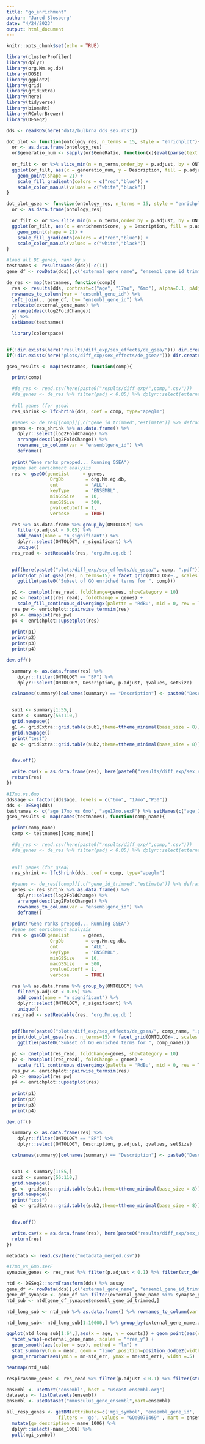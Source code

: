 ```yaml
---
title: "go_enrichment"
author: "Jared Slosberg"
date: "4/24/2023"
output: html_document
---
```


```r
knitr::opts_chunk$set(echo = TRUE)
```

```r
library(clusterProfiler)
library(dplyr)
library(org.Mm.eg.db)
library(DOSE)
library(ggplot2)
library(grid)
library(gridExtra)
library(here)
library(tidyverse)
library(biomaRt)
library(RColorBrewer)
library(DESeq2)
```

```r
dds <- readRDS(here("data/bulkrna_dds_sex.rds"))
```


```r
dot_plot <- function(ontology_res, n_terms = 15, style = "enrichplot"){
  or <- as.data.frame(ontology_res) 
  or$generatio_num <- sapply(or$GeneRatio, function(x){eval(parse(text = x))})
  
  or_filt <- or %>% slice_min(n = n_terms,order_by = p.adjust, by = ONTOLOGY, with_ties = F)
  ggplot(or_filt, aes(x = generatio_num, y = Description, fill = p.adjust, color = (p.adjust < 0.05))) +
    geom_point(shape = 21) +
    scale_fill_gradientn(colors = c("red","blue")) +
    scale_color_manual(values = c("white","black"))
}

dot_plot_gsea <- function(ontology_res, n_terms = 15, style = "enrichplot"){
  or <- as.data.frame(ontology_res) 

  or_filt <- or %>% slice_min(n = n_terms,order_by = p.adjust, by = ONTOLOGY, with_ties = F)
  ggplot(or_filt, aes(x = enrichmentScore, y = Description, fill = p.adjust, color = (p.adjust < 0.05))) +
    geom_point(shape = 21) +
    scale_fill_gradientn(colors = c("red","blue")) +
    scale_color_manual(values = c("white","black"))
}
```


```r
#load all DE genes, rank by x
testnames <- resultsNames(dds)[-c(1)]
gene_df <- rowData(dds)[,c("external_gene_name", "ensembl_gene_id_trimmed")] %>% as.data.frame() %>% transmute(external_gene_name = external_gene_name, ensembl_gene_id = ensembl_gene_id_trimmed)

de_res <- map(testnames, function(comp){
  res <- results(dds, contrast=c("age", "17mo", "6mo"), alpha=0.1, pAdjustMethod="BH", parallel=TRUE, tidy = F) %>% as.data.frame() %>%
  rownames_to_column(var = "ensembl_gene_id") %>%
  left_join(., gene_df, by= "ensembl_gene_id") %>%
  relocate(external_gene_name) %>%
  arrange(desc(log2FoldChange))
  }) %>%
  setNames(testnames)

```

```r
  library(colorspace)


if(!dir.exists(here("results/diff_exp/sex_effects/de_gsea/"))) dir.create(here("results/diff_exp/sex_effects/de_gsea/"))
if(!dir.exists(here("plots/diff_exp/sex_effects/de_gsea/"))) dir.create(here("plots/diff_exp/sex_effects/de_gsea/"))

gsea_results <- map(testnames, function(comp){

  print(comp)

  #de_res <- read.csv(here(paste0("results/diff_exp/",comp,".csv")))
  #de_genes <- de_res %>% filter(padj < 0.05) %>% dplyr::select(external_gene_name, ensemblgene_id)
  
  #all genes (for gsea)
  res_shrink <- lfcShrink(dds, coef = comp, type="apeglm")

  #genes <- de_res[[comp]][,c("gene_id_trimmed","estimate")] %>% deframe() %>% sort(., decreasing = T)
  genes <- res_shrink %>% as.data.frame() %>%
    dplyr::select(log2FoldChange) %>% 
    arrange(desc(log2FoldChange)) %>% 
    rownames_to_column(var = "ensemblgene_id") %>%
    deframe()
  
  print("Gene ranks prepped... Running GSEA")
  #gene set enrichment analysis
  res <- gseGO(geneList     = genes,
                OrgDb        = org.Mm.eg.db,
                ont          = "ALL",
                keyType      = "ENSEMBL",
                minGSSize    = 10,
                maxGSSize    = 500,
                pvalueCutoff = 1,
                verbose      = TRUE)

  res %>% as.data.frame %>% group_by(ONTOLOGY) %>%
    filter(p.adjust < 0.05) %>%
    add_count(name = "n_significant") %>% 
    dplyr::select(ONTOLOGY, n_significant) %>%
    unique()
  res_read <- setReadable(res, 'org.Mm.eg.db')

  
  pdf(here(paste0("plots/diff_exp/sex_effects/de_gsea/", comp, ".pdf")), width = 20, height = 20)
  print(dot_plot_gsea(res, n_terms=15) + facet_grid(ONTOLOGY~., scales = "free")  +
    ggtitle(paste0("Subset of GO enriched terms for ", comp)))

  p1 <- cnetplot(res_read, foldChange=genes, showCategory = 10)
  p2 <- heatplot((res_read), foldChange = genes) +
    scale_fill_continuous_divergingx(palette = 'RdBu', mid = 0, rev = T)
  res_pw <- enrichplot::pairwise_termsim(res)
  p3 <- emapplot(res_pw)
  p4 <- enrichplot::upsetplot(res)
  
  print(p1)
  print(p2)
  print(p3)
  print(p4)

dev.off()

  summary <- as.data.frame(res) %>%
    dplyr::filter(ONTOLOGY == "BP") %>%
    dplyr::select(ONTOLOGY, Description, p.adjust, qvalues, setSize)

  colnames(summary)[colnames(summary) == "Description"] <- paste0("Description - GO Terms for ", comp)


  sub1 <- summary[1:55,]
  sub2 <- summary[56:110,]
  grid.newpage()
  g1 <- gridExtra::grid.table(sub1,theme=ttheme_minimal(base_size = 8))
  grid.newpage()
  print("test")
  g2 <- gridExtra::grid.table(sub2,theme=ttheme_minimal(base_size = 8))


  dev.off()

  write.csv(x = as.data.frame(res), here(paste0("results/diff_exp/sex_effects/de_gsea/",comp,".csv")))
  return(res)
})

#17mo.vs.6mo
dds$age <- factor(dds$age, levels = c("6mo", "17mo","P30"))
dds <- DESeq(dds)
testnames <- c("age_17mo_vs_6mo", "age17mo.sexF") %>% setNames(c("age_17mo_vs_6mo", "age17mo_vs_6mo.sexF"))
gsea_results <- map(names(testnames), function(comp_name){

  print(comp_name)
  comp <- testnames[[comp_name]]

  #de_res <- read.csv(here(paste0("results/diff_exp/",comp,".csv")))
  #de_genes <- de_res %>% filter(padj < 0.05) %>% dplyr::select(external_gene_name, ensemblgene_id)
  
  
  #all genes (for gsea)
  res_shrink <- lfcShrink(dds, coef = comp, type="apeglm")

  #genes <- de_res[[comp]][,c("gene_id_trimmed","estimate")] %>% deframe() %>% sort(., decreasing = T)
  genes <- res_shrink %>% as.data.frame() %>%
    dplyr::select(log2FoldChange) %>% 
    arrange(desc(log2FoldChange)) %>% 
    rownames_to_column(var = "ensemblgene_id") %>%
    deframe()
  
  print("Gene ranks prepped... Running GSEA")
  #gene set enrichment analysis
  res <- gseGO(geneList     = genes,
                OrgDb        = org.Mm.eg.db,
                ont          = "ALL",
                keyType      = "ENSEMBL",
                minGSSize    = 10,
                maxGSSize    = 500,
                pvalueCutoff = 1,
                verbose      = TRUE)

  res %>% as.data.frame %>% group_by(ONTOLOGY) %>%
    filter(p.adjust < 0.05) %>%
    add_count(name = "n_significant") %>% 
    dplyr::select(ONTOLOGY, n_significant) %>%
    unique()
  res_read <- setReadable(res, 'org.Mm.eg.db')

  
  pdf(here(paste0("plots/diff_exp/sex_effects/de_gsea/", comp_name, ".pdf")), width = 20, height = 20)
  print(dot_plot_gsea(res, n_terms=15) + facet_grid(ONTOLOGY~., scales = "free")  +
    ggtitle(paste0("Subset of GO enriched terms for ", comp_name)))

  p1 <- cnetplot(res_read, foldChange=genes, showCategory = 10)
  p2 <- heatplot((res_read), foldChange = genes) +
    scale_fill_continuous_divergingx(palette = 'RdBu', mid = 0, rev = T)
  res_pw <- enrichplot::pairwise_termsim(res)
  p3 <- emapplot(res_pw)
  p4 <- enrichplot::upsetplot(res)
  
  print(p1)
  print(p2)
  print(p3)
  print(p4)

dev.off()

  summary <- as.data.frame(res) %>%
    dplyr::filter(ONTOLOGY == "BP") %>%
    dplyr::select(ONTOLOGY, Description, p.adjust, qvalues, setSize)

  colnames(summary)[colnames(summary) == "Description"] <- paste0("Description - GO Terms for ", comp_name)


  sub1 <- summary[1:55,]
  sub2 <- summary[56:110,]
  grid.newpage()
  g1 <- gridExtra::grid.table(sub1,theme=ttheme_minimal(base_size = 8))
  grid.newpage()
  print("test")
  g2 <- gridExtra::grid.table(sub2,theme=ttheme_minimal(base_size = 8))


  dev.off()

  write.csv(x = as.data.frame(res), here(paste0("results/diff_exp/sex_effects/de_gsea/",comp_name,".csv")))
  return(res)
})

```


```r
metadata <- read.csv(here("metadata_merged.csv"))

#17mo_vs_6mo.sexF
synapse_genes <- res_read %>% filter(p.adjust < 0.1) %>% filter(str_detect(Description, "synap")) %>% as.data.frame() %>%  pull(core_enrichment) %>% paste(collapse = "/") %>% str_split("/") %>% unlist() %>% unique 

ntd <- DESeq2::normTransform(dds) %>% assay
gene_df <- rowData(dds)[,c("external_gene_name", "ensembl_gene_id_trimmed")] %>% as.data.frame() %>% drop_na()
gene_df_synapse <- gene_df %>% filter(external_gene_name %in% synapse_genes)
ntd_sub <- ntd[gene_df_synapse$ensembl_gene_id_trimmed,]

ntd_long_sub <- ntd_sub %>% as.data.frame() %>% rownames_to_column(var = "ensembl_gene_id_trimmed") %>% full_join(gene_df) %>% dplyr::select(-ensembl_gene_id_trimmed) %>% pivot_longer(!external_gene_name, names_to = "sample_name", values_to = "counts") %>% left_join(metadata)

ntd_long_sub<- ntd_long_sub[1:10000,] %>% group_by(external_gene_name,age) %>% mutate(mn = mean(counts), std_err = sd(counts)/sqrt(n()))

ggplot(ntd_long_sub[1:64,],aes(x = age, y = counts)) + geom_point(aes(color = sex)) +
  facet_wrap(~external_gene_name, scales = "free_y") +
  geom_smooth(aes(color = sex), method = "lm") +
  stat_summary(fun = mean, geom = "line",position=position_dodge2(width = .3)) + 
  geom_errorbar(aes(ymin = mn-std_err, ymax = mn+std_err), width =.5)

heatmap(ntd_sub)

respirasome_genes <- res_read %>% filter(p.adjust < 0.1) %>% filter(str_detect(Description, "respirasome")) %>% as.data.frame() %>%  pull(core_enrichment) %>% paste(collapse = "/") %>% str_split("/") %>% unlist() %>% unique 

ensembl <- useMart("ensembl", host = "useast.ensembl.org")
datasets <- listDatasets(ensembl)
ensembl <- useDataset("mmusculus_gene_ensembl",mart=ensembl)

all_resp_genes <- getBM(attributes=c('mgi_symbol', 'ensembl_gene_id', 'go_id', "name_1006"),
                   filters = 'go', values = "GO:0070469" , mart = ensembl) %>% filter(go_id == "GO:0070469") %>%
  mutate(go_description = name_1006) %>%
  dplyr::select(-name_1006) %>% 
  pull(mgi_symbol)

```

